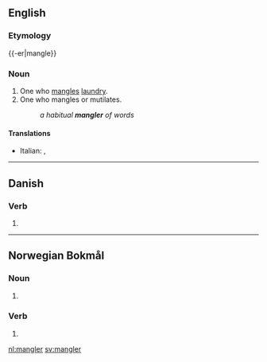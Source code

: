 ==English==

===Etymology===
{{-er|mangle}}

===Noun===
{{en-noun}}

# One who [[mangle]]s [[laundry]].
# One who mangles or mutilates.
#: ''a habitual '''mangler''' of words''

====Translations====
{{trans-top|person who mangles laundry}}
* Italian: {{t|it|manganatore|m}}, {{t|it|manganatrice|f}}
{{trans-mid}}
{{trans-bottom}}

----

==Danish==

===Verb===
{{head|da|verb form}}

# {{present tense of|mangle|lang=da}}

----
==Norwegian Bokmål==

===Noun===
{{head|nb|noun form|g=m}}

# {{inflection of|mangel||indefinite|p|lang=nb}}

===Verb===
{{head|nb|verb form}}

# {{form of|present tense|mangle|lang=nb}}

[[nl:mangler]]
[[sv:mangler]]